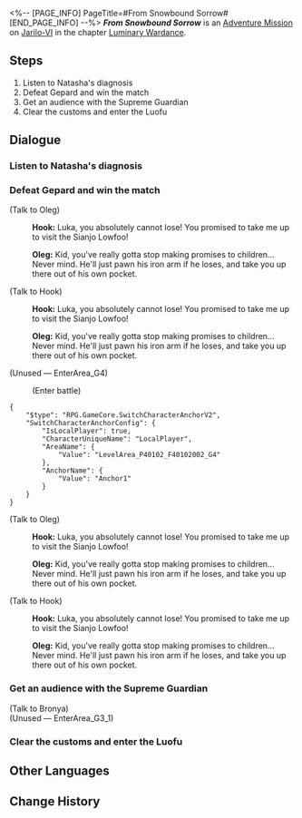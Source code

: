 <%-- [PAGE_INFO]
PageTitle=#From Snowbound Sorrow#
[END_PAGE_INFO] --%>
{{Stub|Dialogue.}}
{{Mission Infobox
|id            = 8025106
|title         = 
|image         = <!--Mission From Snowbound Sorrow.png-->
|type          = Adventure
|event_name    = 
|chapter       = Luminary Wardance
|requirements  = {{subst:void|<!--Unknown: {"Type":"Manual"}-->}}
|summary       = <!--official mission summary from Fate's Atlas-->
|characters    = Hook; Oleg; Trailblazer
|startLocation = [[Jarilo-VI]] - [[Natasha's Clinic]]
|world         = Jarilo-VI
|area          = Natasha's Clinic
|prev          = 
|next          = 
|rewards       = Traveler's Guide*2; Refined Aether*2; Credit*30,000
}}
'''''From Snowbound Sorrow''''' is an [[Adventure Mission]] on [[Jarilo-VI]] in the chapter [[Luminary Wardance]].

==Steps==
# Listen to Natasha's diagnosis
# Defeat Gepard and win the match
# Get an audience with the Supreme Guardian
# Clear the customs and enter the Luofu

<!--
==Gameplay Notes==

--><!--
==Trial Character==

-->
==Dialogue==
{{Stub Dialogue}}

===Listen to Natasha's diagnosis{{subst:void|<!--802510601-->}}===
{{Mission Description|type=adventure|location=Natasha's Clinic|I've felt there's a weight pressing down on me and making it hard to breathe ever since I arrived on the Luofu.<br />Initially, I thought it might have been an injury, then I was worried it might be my body not adapting to this gravity. At the end, I finally found the cause of the symptoms &mdash;<br />I'm the first athlete in Belobog in 700 years to go fight a competition in sky.<br />I'm carrying my entire home planet on my shoulders.}}
{{Dialogue Start}}
:{{tx}}
{{Dialogue End}}

===Defeat Gepard and win the match{{subst:void|<!--802510602-->}}===
{{Dialogue Start}}

;(Talk to Oleg)
:{{A|VO side2 yanwu hook 102.ogg}} '''Hook:''' Luka, you absolutely cannot lose! You promised to take me up to visit the Sianjo Lowfoo!
:{{A|VO side2 yanwu oleg 104.ogg}} '''Oleg:''' Kid, you've really gotta stop making promises to children... Never mind. He'll just pawn his iron arm if he loses, and take you up there out of his own pocket.

;(Talk to Hook)
:{{A|VO side2 yanwu hook 102.ogg}} '''Hook:''' Luka, you absolutely cannot lose! You promised to take me up to visit the Sianjo Lowfoo!
:{{A|VO side2 yanwu oleg 104.ogg}} '''Oleg:''' Kid, you've really gotta stop making promises to children... Never mind. He'll just pawn his iron arm if he loses, and take you up there out of his own pocket.
;(Unused &mdash; EnterArea_G4)
:{{tx}}
:;(Enter battle)
::{{Enemy List|Gepard*1/-76.2% ATK}}
:{{tx}}
<pre>{
	"$type": "RPG.GameCore.SwitchCharacterAnchorV2",
	"SwitchCharacterAnchorConfig": {
		"IsLocalPlayer": true,
		"CharacterUniqueName": "LocalPlayer",
		"AreaName": {
			"Value": "LevelArea_P40102_F40102002_G4"
		},
		"AnchorName": {
			"Value": "Anchor1"
		}
	}
}</pre>
:{{tx}}

;(Talk to Oleg)
:{{A|VO side2 yanwu hook 102.ogg}} '''Hook:''' Luka, you absolutely cannot lose! You promised to take me up to visit the Sianjo Lowfoo!
:{{A|VO side2 yanwu oleg 104.ogg}} '''Oleg:''' Kid, you've really gotta stop making promises to children... Never mind. He'll just pawn his iron arm if he loses, and take you up there out of his own pocket.

;(Talk to Hook)
:{{A|VO side2 yanwu hook 102.ogg}} '''Hook:''' Luka, you absolutely cannot lose! You promised to take me up to visit the Sianjo Lowfoo!
:{{A|VO side2 yanwu oleg 104.ogg}} '''Oleg:''' Kid, you've really gotta stop making promises to children... Never mind. He'll just pawn his iron arm if he loses, and take you up there out of his own pocket.
:{{tx}}
{{Dialogue End}}

===Get an audience with the Supreme Guardian{{subst:void|<!--802510605-->}}===
{{Dialogue Start}}

;(Talk to Bronya)
:{{tx}}
:{{tx}}
;(Unused &mdash; EnterArea_G3_1)
:{{tx}}
::{{tx}}
{{Dialogue End}}

===Clear the customs and enter the Luofu{{subst:void|<!--802510607-->}}===
{{Dialogue Start}}
{{Dialogue End}}

==Other Languages==
{{Other Languages
|en   = From Snowbound Sorrow
|zhs  = 雪国飘摇寒苦愁
|zht  = 雪國飄搖寒苦愁
|ja   = 吹き荒ぶ寒風の中の悲しみ
|ko   = 설국에는 얼어붙은 슬픔이 휘날리고
|es   = Desde la tierra nevada de fría angustia
|fr   = Chagrin des contrées enneigées
|ru   = Холодные печали Снежной страны
|th   = แดนหิมะแสนทรหด
|vi   = Vương Quốc Tuyết U Sầu Lạnh Lẽo
|de   = Gefrorenes Leid der Winterlande
|id   = Negara Salju Penuh Penderitaan
|pt   = Do Sofrimento da Terra da Neve
}}

==Change History==
{{Change History|2.5}}
